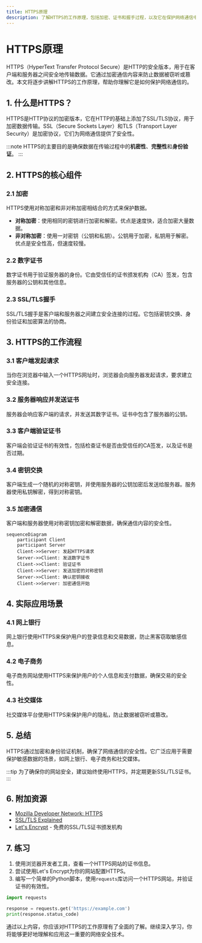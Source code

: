 ```yaml
---
title: HTTPS原理
description: 了解HTTPS的工作原理，包括加密、证书和握手过程，以及它在保护网络通信中的重要性。
---
```


# HTTPS原理

HTTPS（HyperText Transfer Protocol Secure）是HTTP的安全版本，用于在客户端和服务器之间安全地传输数据。它通过加密通信内容来防止数据被窃听或篡改。本文将逐步讲解HTTPS的工作原理，帮助你理解它是如何保护网络通信的。

## 1. 什么是HTTPS？

HTTPS是HTTP协议的加密版本，它在HTTP的基础上添加了SSL/TLS协议，用于加密数据传输。SSL（Secure Sockets Layer）和TLS（Transport Layer Security）是加密协议，它们为网络通信提供了安全性。

:::note
HTTPS的主要目的是确保数据在传输过程中的**机密性**、**完整性**和**身份验证**。
:::

## 2. HTTPS的核心组件

### 2.1 加密

HTTPS使用对称加密和非对称加密相结合的方式来保护数据。

- **对称加密**：使用相同的密钥进行加密和解密。优点是速度快，适合加密大量数据。
- **非对称加密**：使用一对密钥（公钥和私钥）。公钥用于加密，私钥用于解密。优点是安全性高，但速度较慢。

### 2.2 数字证书

数字证书用于验证服务器的身份。它由受信任的证书颁发机构（CA）签发，包含服务器的公钥和其他信息。

### 2.3 SSL/TLS握手

SSL/TLS握手是客户端和服务器之间建立安全连接的过程。它包括密钥交换、身份验证和加密算法的协商。

## 3. HTTPS的工作流程

### 3.1 客户端发起请求

当你在浏览器中输入一个HTTPS网址时，浏览器会向服务器发起请求，要求建立安全连接。

### 3.2 服务器响应并发送证书

服务器会响应客户端的请求，并发送其数字证书。证书中包含了服务器的公钥。

### 3.3 客户端验证证书

客户端会验证证书的有效性，包括检查证书是否由受信任的CA签发，以及证书是否过期。

### 3.4 密钥交换

客户端生成一个随机的对称密钥，并使用服务器的公钥加密后发送给服务器。服务器使用私钥解密，得到对称密钥。

### 3.5 加密通信

客户端和服务器使用对称密钥加密和解密数据，确保通信内容的安全性。

```mermaid
sequenceDiagram
    participant Client
    participant Server
    Client->>Server: 发起HTTPS请求
    Server->>Client: 发送数字证书
    Client->>Client: 验证证书
    Client->>Server: 发送加密的对称密钥
    Server->>Client: 确认密钥接收
    Client->>Server: 加密通信开始
```

## 4. 实际应用场景

### 4.1 网上银行

网上银行使用HTTPS来保护用户的登录信息和交易数据，防止黑客窃取敏感信息。

### 4.2 电子商务

电子商务网站使用HTTPS来保护用户的个人信息和支付数据，确保交易的安全性。

### 4.3 社交媒体

社交媒体平台使用HTTPS来保护用户的隐私，防止数据被窃听或篡改。

## 5. 总结

HTTPS通过加密和身份验证机制，确保了网络通信的安全性。它广泛应用于需要保护敏感数据的场景，如网上银行、电子商务和社交媒体。

:::tip
为了确保你的网站安全，建议始终使用HTTPS，并定期更新SSL/TLS证书。
:::

## 6. 附加资源

- [Mozilla Developer Network: HTTPS](https://developer.mozilla.org/en-US/docs/Web/HTTP/Overview)
- [SSL/TLS Explained](https://www.cloudflare.com/learning/ssl/what-is-ssl/)
- [Let's Encrypt](https://letsencrypt.org/) - 免费的SSL/TLS证书颁发机构

## 7. 练习

1. 使用浏览器开发者工具，查看一个HTTPS网站的证书信息。
2. 尝试使用Let's Encrypt为你的网站配置HTTPS。
3. 编写一个简单的Python脚本，使用`requests`库访问一个HTTPS网站，并验证证书的有效性。

```python
import requests

response = requests.get('https://example.com')
print(response.status_code)
```

通过以上内容，你应该对HTTPS的工作原理有了全面的了解。继续深入学习，你将能够更好地理解和应用这一重要的网络安全技术。